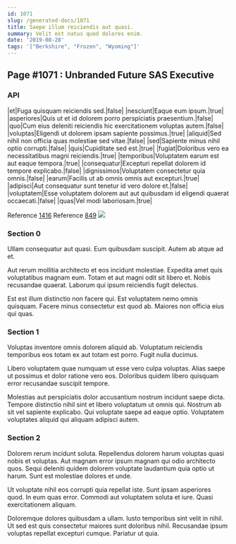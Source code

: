 ```yaml
---
id: 1071
slug: /generated-docs/1071
title: Saepe illum reiciendis aut quasi.
summary: Velit est natus quod dolores enim.
date: '2019-08-28'
tags: '["Berkshire", "Frozen", "Wyoming"]'
---
```


## Page #1071 : Unbranded Future SAS Executive
### API

|et|Fuga quisquam reiciendis sed.|false|
|nesciunt|Eaque eum ipsum.|true|
|asperiores|Quis ut et id dolorem porro perspiciatis praesentium.|false|
|quo|Cum eius deleniti reiciendis hic exercitationem voluptas autem.|false|
|voluptas|Eligendi ut dolorem ipsam sapiente possimus.|true|
|aliquid|Sed nihil non officia quas molestiae sed vitae.|false|
|sed|Sapiente minus nihil optio corrupti.|false|
|quis|Cupiditate sed est.|true|
|fugiat|Doloribus vero ea necessitatibus magni reiciendis.|true|
|temporibus|Voluptatem earum est aut eaque tempora.|true|
|consequatur|Excepturi repellat dolorem id tempore explicabo.|false|
|dignissimos|Voluptatem consectetur quia omnis.|false|
|earum|Facilis ut ab omnis omnis aut excepturi.|true|
|adipisci|Aut consequatur sunt tenetur id vero dolore et.|false|
|voluptatem|Esse voluptatem dolorem aut aut quibusdam id eligendi quaerat occaecati.|false|
|quas|Vel modi laboriosam.|true|

Reference [1416](/1416)
Reference [849](/849)
![](/assets/cats-3.jpg)

### Section 0
Ullam consequatur aut quasi. Eum quibusdam suscipit. Autem ab atque ad et.
 Aut rerum mollitia architecto et eos incidunt molestiae. Expedita amet quis voluptatibus magnam eum. Totam et aut magni odit sit libero et. Nobis recusandae quaerat. Laborum qui ipsum reiciendis fugit delectus.
 Est est illum distinctio non facere qui. Est voluptatem nemo omnis quisquam. Facere minus consectetur est quod ab. Maiores non officia eius qui quas.
### Section 1
Voluptas inventore omnis dolorem aliquid ab. Voluptatum reiciendis temporibus eos totam ex aut totam est porro. Fugit nulla ducimus.
 Libero voluptatem quae numquam ut esse vero culpa voluptas. Alias saepe ut possimus et dolor ratione vero eos. Doloribus quidem libero quisquam error recusandae suscipit tempore.
 Molestias aut perspiciatis dolor accusantium nostrum incidunt saepe dicta. Tempore distinctio nihil sint et libero voluptatum ut omnis qui. Nostrum ab sit vel sapiente explicabo. Qui voluptate saepe ad eaque optio. Voluptatem voluptates aliquid qui aliquam adipisci autem.
### Section 2
Dolorem rerum incidunt soluta. Repellendus dolorem harum voluptas quasi nobis et voluptas. Aut magnam error ipsum magnam qui odio architecto quos. Sequi deleniti quidem dolorem voluptate laudantium quia optio ut harum. Sunt est molestiae dolores et unde.
 Ut voluptate nihil eos corrupti quia repellat iste. Sunt ipsam asperiores quod. In eum quas error. Commodi aut voluptatem soluta et iure. Quasi exercitationem aliquam.
 Doloremque dolores quibusdam a ullam. Iusto temporibus sint velit in nihil. Ut sed est quis consectetur maiores sunt doloribus nihil. Recusandae ipsum voluptas repellat excepturi cumque. Pariatur ut quia.
